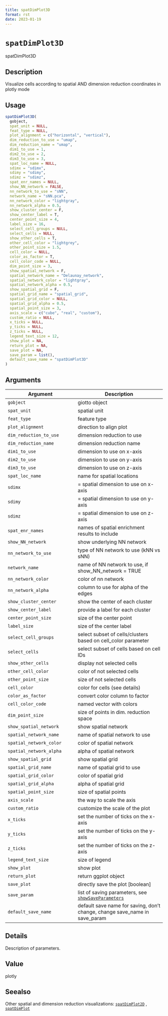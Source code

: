 ```yaml
--- 
title: spatDimPlot3D 
format: rst 
date: 2023-01-19 
--- 
```

# `spatDimPlot3D`

spatDimPlot3D


## Description

Visualize cells according to spatial AND dimension reduction coordinates in plotly mode


## Usage

```r
spatDimPlot3D(
  gobject,
  spat_unit = NULL,
  feat_type = NULL,
  plot_alignment = c("horizontal", "vertical"),
  dim_reduction_to_use = "umap",
  dim_reduction_name = "umap",
  dim1_to_use = 1,
  dim2_to_use = 2,
  dim3_to_use = 3,
  spat_loc_name = NULL,
  sdimx = "sdimx",
  sdimy = "sdimy",
  sdimz = "sdimz",
  spat_enr_names = NULL,
  show_NN_network = FALSE,
  nn_network_to_use = "sNN",
  network_name = "sNN.pca",
  nn_network_color = "lightgray",
  nn_network_alpha = 0.5,
  show_cluster_center = F,
  show_center_label = T,
  center_point_size = 4,
  label_size = 16,
  select_cell_groups = NULL,
  select_cells = NULL,
  show_other_cells = T,
  other_cell_color = "lightgrey",
  other_point_size = 1.5,
  cell_color = NULL,
  color_as_factor = T,
  cell_color_code = NULL,
  dim_point_size = 3,
  show_spatial_network = F,
  spatial_network_name = "Delaunay_network",
  spatial_network_color = "lightgray",
  spatial_network_alpha = 0.5,
  show_spatial_grid = F,
  spatial_grid_name = "spatial_grid",
  spatial_grid_color = NULL,
  spatial_grid_alpha = 0.5,
  spatial_point_size = 3,
  axis_scale = c("cube", "real", "custom"),
  custom_ratio = NULL,
  x_ticks = NULL,
  y_ticks = NULL,
  z_ticks = NULL,
  legend_text_size = 12,
  show_plot = NA,
  return_plot = NA,
  save_plot = NA,
  save_param = list(),
  default_save_name = "spatDimPlot3D"
)
```


## Arguments

Argument      |Description
------------- |----------------
`gobject`     |     giotto object
`spat_unit`     |     spatial unit
`feat_type`     |     feature type
`plot_alignment`     |     direction to align plot
`dim_reduction_to_use`     |     dimension reduction to use
`dim_reduction_name`     |     dimension reduction name
`dim1_to_use`     |     dimension to use on x-axis
`dim2_to_use`     |     dimension to use on y-axis
`dim3_to_use`     |     dimension to use on z-axis
`spat_loc_name`     |     name for spatial locations
`sdimx`     |     = spatial dimension to use on x-axis
`sdimy`     |     = spatial dimension to use on y-axis
`sdimz`     |     = spatial dimension to use on z-axis
`spat_enr_names`     |     names of spatial enrichment results to include
`show_NN_network`     |     show underlying NN network
`nn_network_to_use`     |     type of NN network to use (kNN vs sNN)
`network_name`     |     name of NN network to use, if show_NN_network = TRUE
`nn_network_color`     |     color of nn network
`nn_network_alpha`     |     column to use for alpha of the edges
`show_cluster_center`     |     show the center of each cluster
`show_center_label`     |     provide a label for each cluster
`center_point_size`     |     size of the center point
`label_size`     |     size of the center label
`select_cell_groups`     |     select subset of cells/clusters based on cell_color parameter
`select_cells`     |     select subset of cells based on cell IDs
`show_other_cells`     |     display not selected cells
`other_cell_color`     |     color of not selected cells
`other_point_size`     |     size of not selected cells
`cell_color`     |     color for cells (see details)
`color_as_factor`     |     convert color column to factor
`cell_color_code`     |     named vector with colors
`dim_point_size`     |     size of points in dim. reduction space
`show_spatial_network`     |     show spatial network
`spatial_network_name`     |     name of spatial network to use
`spatial_network_color`     |     color of spatial network
`spatial_network_alpha`     |     alpha of spatial network
`show_spatial_grid`     |     show spatial grid
`spatial_grid_name`     |     name of spatial grid to use
`spatial_grid_color`     |     color of spatial grid
`spatial_grid_alpha`     |     alpha of spatial grid
`spatial_point_size`     |     size of spatial points
`axis_scale`     |     the way to scale the axis
`custom_ratio`     |     customize the scale of the plot
`x_ticks`     |     set the number of ticks on the x-axis
`y_ticks`     |     set the number of ticks on the y-axis
`z_ticks`     |     set the number of ticks on the z-axis
`legend_text_size`     |     size of legend
`show_plot`     |     show plot
`return_plot`     |     return ggplot object
`save_plot`     |     directly save the plot [boolean]
`save_param`     |     list of saving parameters, see [`showSaveParameters`](#showsaveparameters)
`default_save_name`     |     default save name for saving, don't change, change save_name in save_param


## Details

Description of parameters.


## Value

plotly


## Seealso

Other spatial and dimension reduction visualizations:
 [`spatDimPlot2D`](#spatdimplot2d) ,
 [`spatDimPlot`](#spatdimplot)



